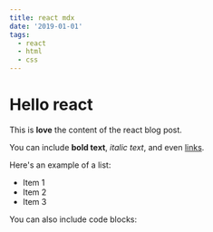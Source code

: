```yaml
---
title: react mdx
date: '2019-01-01'
tags:
  - react
  - html
  - css
---
```


# Hello react

This is **love** the content of the react blog post.

You can include **bold text**, _italic text_, and even [links](https://example.com).

Here's an example of a list:

- Item 1
- Item 2
- Item 3

You can also include code blocks:
